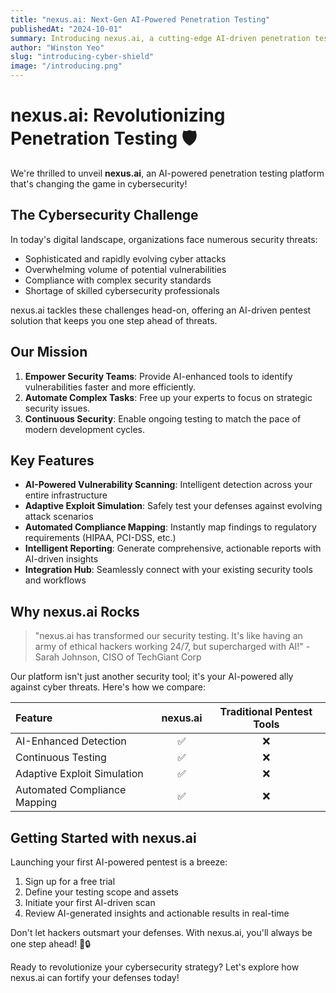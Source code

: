 ```yaml
---
title: "nexus.ai: Next-Gen AI-Powered Penetration Testing"
publishedAt: "2024-10-01"
summary: Introducing nexus.ai, a cutting-edge AI-driven penetration testing platform for modern cybersecurity.
author: "Winston Yeo"
slug: "introducing-cyber-shield"
image: "/introducing.png"
---
```


# nexus.ai: Revolutionizing Penetration Testing 🛡️

We're thrilled to unveil **nexus.ai**, an AI-powered penetration testing platform that's changing the game in cybersecurity!

## The Cybersecurity Challenge

In today's digital landscape, organizations face numerous security threats:

- Sophisticated and rapidly evolving cyber attacks
- Overwhelming volume of potential vulnerabilities
- Compliance with complex security standards
- Shortage of skilled cybersecurity professionals

nexus.ai tackles these challenges head-on, offering an AI-driven pentest solution that keeps you one step ahead of threats.

## Our Mission

1. **Empower Security Teams**: Provide AI-enhanced tools to identify vulnerabilities faster and more efficiently.
2. **Automate Complex Tasks**: Free up your experts to focus on strategic security issues.
3. **Continuous Security**: Enable ongoing testing to match the pace of modern development cycles.

## Key Features

- **AI-Powered Vulnerability Scanning**: Intelligent detection across your entire infrastructure
- **Adaptive Exploit Simulation**: Safely test your defenses against evolving attack scenarios
- **Automated Compliance Mapping**: Instantly map findings to regulatory requirements (HIPAA, PCI-DSS, etc.)
- **Intelligent Reporting**: Generate comprehensive, actionable reports with AI-driven insights
- **Integration Hub**: Seamlessly connect with your existing security tools and workflows

## Why nexus.ai Rocks

> "nexus.ai has transformed our security testing. It's like having an army of ethical hackers working 24/7, but supercharged with AI!" - Sarah Johnson, CISO of TechGiant Corp

Our platform isn't just another security tool; it's your AI-powered ally against cyber threats. Here's how we compare:

| Feature                     | nexus.ai | Traditional Pentest Tools |
|:----------------------------|:--------:|:-------------------------:|
| AI-Enhanced Detection       |    ✅    |            ❌             |
| Continuous Testing          |    ✅    |            ❌             |
| Adaptive Exploit Simulation |    ✅    |            ❌             |
| Automated Compliance Mapping|    ✅    |            ❌             |

## Getting Started with nexus.ai

Launching your first AI-powered pentest is a breeze:

1. Sign up for a free trial
2. Define your testing scope and assets
3. Initiate your first AI-driven scan
4. Review AI-generated insights and actionable results in real-time

Don't let hackers outsmart your defenses. With nexus.ai, you'll always be one step ahead! 💪🔒

Ready to revolutionize your cybersecurity strategy? Let's explore how nexus.ai can fortify your defenses today!

